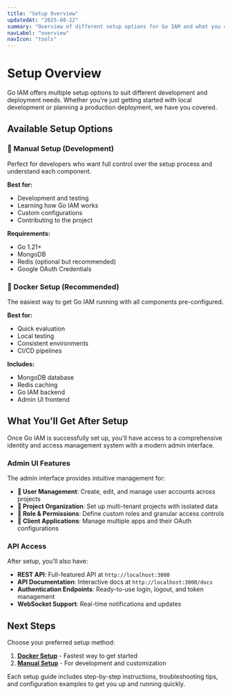 ```yaml
---
title: "Setup Overview"
updatedAt: "2025-08-22"
summary: "Overview of different setup options for Go IAM and what you can expect after setup."
navLabel: "overview"
navIcon: "tools"
---
```


# Setup Overview

Go IAM offers multiple setup options to suit different development and deployment needs. Whether you're just getting started with local development or planning a production deployment, we have you covered.

## Available Setup Options

### 🔧 Manual Setup (Development)

Perfect for developers who want full control over the setup process and understand each component.

**Best for:**

- Development and testing
- Learning how Go IAM works
- Custom configurations
- Contributing to the project

**Requirements:**

- Go 1.21+
- MongoDB
- Redis (optional but recommended)
- Google OAuth Credentials

### 🐳 Docker Setup (Recommended)

The easiest way to get Go IAM running with all components pre-configured.

**Best for:**

- Quick evaluation
- Local testing
- Consistent environments
- CI/CD pipelines

**Includes:**

- MongoDB database
- Redis caching
- Go IAM backend
- Admin UI frontend

## What You'll Get After Setup

Once Go IAM is successfully set up, you'll have access to a comprehensive identity and access management system with a modern admin interface.

<Media
  src="/images/screenshots/users.png"
  alt="Go IAM Admin UI - Users Management"
  radius="1"
/>

### Admin UI Features

The admin interface provides intuitive management for:

- **👥 User Management**: Create, edit, and manage user accounts across projects
- **🏢 Project Organization**: Set up multi-tenant projects with isolated data
- **🔑 Role & Permissions**: Define custom roles and granular access controls
- **📱 Client Applications**: Manage multiple apps and their OAuth configurations

### API Access

After setup, you'll also have:

- **REST API**: Full-featured API at `http://localhost:3000`
- **API Documentation**: Interactive docs at `http://localhost:3000/docs`
- **Authentication Endpoints**: Ready-to-use login, logout, and token management
- **WebSocket Support**: Real-time notifications and updates

## Next Steps

Choose your preferred setup method:

1. **[Docker Setup](/docs/setup/docker)** - Fastest way to get started
2. **[Manual Setup](/docs/setup/manual)** - For development and customization

Each setup guide includes step-by-step instructions, troubleshooting tips, and configuration examples to get you up and running quickly.
